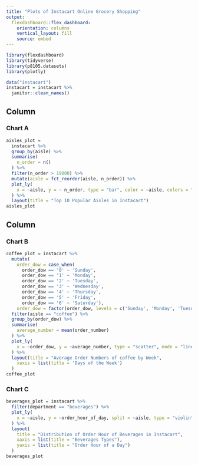```yaml
---
title: "Plots of Instacart Online Grocery Shopping"
output: 
  flexdashboard::flex_dashboard:
    orientation: columns
    vertical_layout: fill
    source: embed
---
```


```r
library(flexdashboard)
library(tidyverse)
library(p8105.datasets)
library(plotly)
```

```r
data("instacart")
instacart = instacart %>% 
  janitor::clean_names()
```
Column {data-width=500}
-----------------------------------------------------------------------

### Chart A

```r
aisles_plot = 
  instacart %>% 
  group_by(aisle) %>% 
  summarise(
    n_order = n()
  ) %>% 
  filter(n_order > 19000) %>%
  mutate(aisle = fct_reorder(aisle, n_order)) %>% 
  plot_ly(
    x = ~aisle, y = ~ n_order, type = "bar", color = ~aisle, colors = "viridis"
  ) %>% 
  layout(title = "Top 10 Popular Aisles in Instacart")
aisles_plot
```

Column {data-width=500}
-----------------------------------------------------------------------

### Chart B

```r
coffee_plot = instacart %>% 
  mutate(
    order_dow = case_when(
      order_dow == '0' ~ 'Sunday',
      order_dow == '1' ~ 'Monday',
      order_dow == '2' ~ 'Tuesday',
      order_dow == '3' ~ 'Wednesday',
      order_dow == '4' ~ 'Thursday',
      order_dow == '5' ~ 'Friday',
      order_dow == '6' ~ 'Saturday'),
    order_dow = factor(order_dow, levels = c('Sunday', 'Monday', 'Tuesday', 'Wednesday', 'Thursday', 'Friday', 'Saturday'))) %>% 
  filter(aisle == "coffee") %>% 
  group_by(order_dow) %>% 
  summarise(
    average_number = mean(order_number)
  ) %>% 
  plot_ly(
    x = ~order_dow, y = ~average_number, type = "scatter", mode = "lines"
  ) %>% 
  layout(title = "Average Order Numbers of coffee by Week",
    xaxis = list(title = 'Days of the Week')
  )
coffee_plot
```

### Chart C

```r
beverages_plot = instacart %>% 
  filter(department == "beverages") %>%
  plot_ly(
    x = ~aisle, y = ~order_hour_of_day, split = ~aisle, type = "violin", box = list(visible = T)
  ) %>% 
  layout(
    title = "Distribution of Order Hour of Beverages in Instacart",
    xaxis = list(title = "Beverages Types"),
    yaxis = list(title = "Order Hour of a Day")
  )
beverages_plot
```